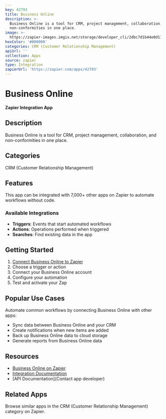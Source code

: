 ```yaml
---
key: 42793
title: Business Online
description: >-
  Business Online is a tool for CRM, project management, collaboration, and
  non-conformities in one place.
image: >-
  https://zapier-images.imgix.net/storage/developer_cli/2dbc7d1b44e0d114a6085bf61c5f522d.png?auto=format%2Ccompress&ixlib=python-3.0.0&q=50
hexColor: '#000000'
categories: CRM (Customer Relationship Management)
apiUrl: ''
collection: Apps
source: zapier
type: Integration
zapierUrl: 'https://zapier.com/apps/42793'
---
```

# Business Online

**Zapier Integration App**

## Description

Business Online is a tool for CRM, project management, collaboration, and non-conformities in one place.

## Categories

CRM (Customer Relationship Management)

## Features

This app can be integrated with 7,000+ other apps on Zapier to automate workflows without code.

### Available Integrations

- **Triggers**: Events that start automated workflows
- **Actions**: Operations performed when triggered
- **Searches**: Find existing data in the app

## Getting Started

1. [Connect Business Online to Zapier](https://zapier.com/apps/42793)
2. Choose a trigger or action
3. Connect your Business Online account
4. Configure your automation
5. Test and activate your Zap

## Popular Use Cases

Automate common workflows by connecting Business Online with other apps:

- Sync data between Business Online and your CRM
- Create notifications when new items are added
- Back up Business Online data to cloud storage
- Generate reports from Business Online data

## Resources

- [Business Online on Zapier](https://zapier.com/apps/42793)
- [Integration Documentation](https://zapier.com/apps/42793/integrations)
- [API Documentation](Contact app developer)

## Related Apps

Browse similar apps in the CRM (Customer Relationship Management) category on Zapier.
